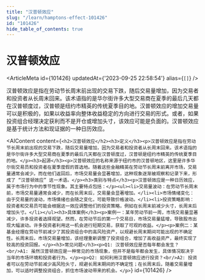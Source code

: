 ```yaml
---
title: "汉普顿效应"
slug: "/learn/hamptons-effect-101426"
id: "101426"
hide_table_of_contents: true
---
```



# 汉普顿效应

<ArticleMeta id={101426} updatedAt={'2023-09-25 22:58:54'} alias={`[]`} />
<div className='border-solid border-b border-t-0 my-4 border-[var(--ifm-color-gray-300)]' />

汉普顿效应是指在劳动节长周末前出现的交易下跌，随后交易量增加，因为交易者和投资者从长周末回来。该术语指的是华尔街许多大型交易商在夏季的最后几天都在汉普顿度过，汉普顿是纽约市精英的传统夏季目的地。汉普顿效应的增加交易量可以是积极的，如果以收益率向整体收益稳定的方向进行交易的形式。或者，如果投资组合经理决定获利而不是开仓或增加头寸，该效应可能是负面的。汉普顿效应是基于统计方法和现证据的一种日历效应。

<AIContent content={`<h2>汉普顿效应</h2><h3>定义</h3><p>汉普顿效应是指在劳动节长周末前出现的交易下跌，随后交易量增加，因为交易者和投资者从长周末回来。该术语指的是华尔街许多大型交易商在夏季的最后几天都在汉普顿度过，汉普顿是纽约市精英的传统夏季目的地。</p><h3>起源</h3><p>汉普顿效应的名称来源于纽约市的汉普顿地区，这里是许多华尔街交易员和投资者在夏季度假的首选地。随着这些金融精英在劳动节长周末前离开市场，交易量通常会减少。而在他们返回后，市场交易量会显著增加，这种现象逐渐被观察和记录下来，形成了 “汉普顿效应” 这一术语。</p><h3>类别与特点</h3><p>汉普顿效应是一种日历效应，属于市场行为中的季节性现象。其主要特点包括：</p><ul><li>交易量波动：在劳动节长周末前，市场交易量通常会减少，而在长周末后，交易量会显著增加。</li><li>市场情绪变化：由于交易量的波动，市场情绪也会随之变化，可能导致价格波动。</li><li>投资策略影响：投资者和交易员可能会根据这一效应调整他们的投资策略，例如在长周末前减少头寸，长周末后增加头寸。</li></ul><h3>具体案例</h3><p>案例一：某年劳动节前一周，市场交易量显著减少，许多投资者选择观望。然而，在劳动节后的第一个交易日，市场交易量猛增，导致股市出现大幅波动。许多投资者利用这一机会进行短期交易，获取了可观的收益。</p><p>案例二：某基金经理在劳动节前减少了其投资组合中的高风险资产，以规避长周末期间可能出现的不确定性。长周末后，市场交易量增加，该经理重新调整了投资组合，增加了高收益资产，最终实现了较高的投资回报。</p><h3>常见问题</h3><p>Q1: 汉普顿效应是否每年都会发生？<br/>A1: 虽然汉普顿效应是一种常见的市场现象，但并不是每年都会发生，具体情况取决于当年的市场环境和投资者行为。</p><p>Q2: 如何利用汉普顿效应进行投资？<br/>A2: 投资者可以在劳动节前减少高风险头寸，规避长周末期间的不确定性；在长周末后，随着交易量增加，可以适时调整投资组合，抓住市场波动带来的机会。</p>`} id={101426} />
